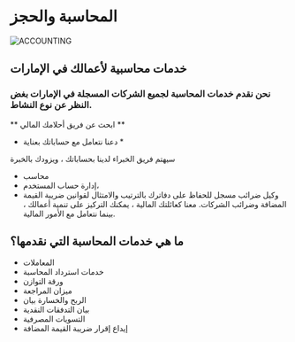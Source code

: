 
# المحاسبة والحجز
![ACCOUNTING](/blog/accounting-book-keeping/1.png)

## خدمات محاسبية لأعمالك في الإمارات

### نحن نقدم خدمات المحاسبة لجميع الشركات المسجلة في الإمارات بغض النظر عن نوع النشاط.

** ابحث عن فريق أحلامك المالي **

* دعنا نتعامل مع حساباتك بعناية *

سيهتم فريق الخبراء لدينا بحساباتك ، ويزودك بالخبرة
- محاسب
- إدارة حساب المستخدم،
- وكيل ضرائب مسجل
للحفاظ على دفاترك بالترتيب والامتثال لقوانين ضريبة القيمة المضافة وضرائب الشركات.
معنا كعائلتك المالية ، يمكنك التركيز على تنمية أعمالك ، بينما نتعامل مع الأمور المالية.
## ما هي خدمات المحاسبة التي نقدمها؟
- المعاملات
- خدمات استرداد المحاسبة
- ورقة التوازن
- ميزان المراجعة
- الربح والخسارة بيان
- بيان التدفقات النقدية
- التسويات المصرفية
- إيداع إقرار ضريبة القيمة المضافة
